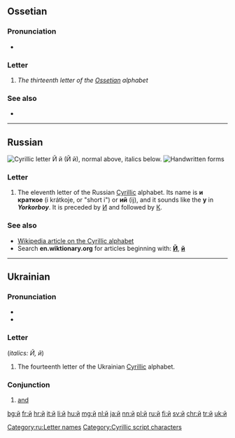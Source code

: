 {{Cyrillic character info|hex=439|name=CYRILLIC SMALL LETTER SHORT I}}
{{also|Appendix:Variations of "i"}}
==Ossetian==

===Pronunciation===
* {{qualifier|phoneme}} {{IPA|/j/|lang=os}}

===Letter===
{{head|os|letter|sc=Cyrl|upper case|Й}}

# ''The thirteenth letter of the [[Ossetian]] alphabet''

===See also===
* {{list:Cyrillic script letters/os}}

----

==Russian==
[[File:Cyrillic J.png|thumb|right|Cyrillic letter '''Й й'''<br/>
(''Й й''), normal above, italics below.]]
[[File:11-Russian alphabet-Й й.svg|thumb|Handwritten forms]]

===Letter===
{{head|ru|letter|lower case||upper case|Й}}

# The eleventh letter of the Russian [[Cyrillic]] alphabet. Its name is '''и краткое''' (i krátkoje, or "short i") or '''ий''' (ij), and it sounds like the '''y''' in '''''Y'''ork'' or ''bo'''y'''''. It is preceded by [[и|И]] and followed by [[к|К]].

===See also===
* [[w:Cyrillic alphabet|Wikipedia article on the Cyrillic alphabet]]
* Search '''en.wiktionary.org''' for articles beginning with: '''[http://en.wiktionary.org/w/index.php?title=Special%3AAllpages&from=%D0%99&namespace=0 Й]''', '''[http://en.wiktionary.org/w/index.php?title=Special%3AAllpages&from=%D0%B9&namespace=0 й]'''

[[Category:ru:Letter names]]

----

==Ukrainian==

===Pronunciation===
* {{IPA|[j]|lang=uk}}
* {{audio|Uk-й.ogg|Audio|lang=uk}}

===Letter===
{{head|uk|letter|lower case||upper case|Й}} (''italics: Й, й'')

# The fourteenth letter of the Ukrainian [[Cyrillic]] alphabet.

===Conjunction===
{{head|uk|conjunction}}

# [[and]]

[[Category:Cyrillic script characters]]

[[bg:й]]
[[fr:й]]
[[hr:й]]
[[it:й]]
[[li:й]]
[[hu:й]]
[[mg:й]]
[[nl:й]]
[[ja:й]]
[[nn:й]]
[[pl:й]]
[[ru:й]]
[[fi:й]]
[[sv:й]]
[[chr:й]]
[[tr:й]]
[[uk:й]]